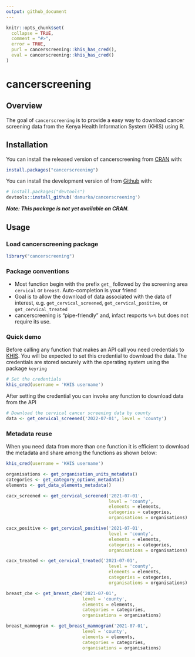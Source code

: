```yaml
---
output: github_document
---
```


```r
knitr::opts_chunk$set(
  collapse = TRUE,
  comment = "#>",
  error = TRUE,
  purl = cancerscreening::khis_has_cred(),
  eval = cancerscreening::khis_has_cred()
)
```

# cancerscreening

## Overview

The goal of `cancerscreening` is to provide a easy way to download cancer screening data from the Kenya Health Information System (KHIS) using R.

## Installation

You can install the released version of cancerscreening from [CRAN](https://cran.r-project.org/) with:
```r
install.packages("cancerscreening")
```

You can install the development version of from [Github](https://github.com) with:
```r
# install.packages("devtools")
devtools::install_github('damurka/cancerscreening')
```
___Note: This package is not yet available on CRAN.___

## Usage

### Load cancerscreening package

```r
library("cancerscreening")
```

### Package conventions

* Most function begin with the prefix `get_` followed by the screening area `cervical` or `breast`. Auto-completion is your friend
* Goal is to allow the download of data associated with the data of interest, e.g. `get_cervical_screened`, `get_cervical_positive`, or `get_cervical_treated`
* cancerscreening is "pipe-friendly" and, infact rexports `%>%` but does not require its use.

### Quick demo

Before calling any function that makes an API call you need credentials to [KHIS](https://hiskenya.org). You will be expected to set this credential to download the data. The credentials are stored securely with the operating system using the package `keyring`

```r
# Set the credentials
khis_cred(username = 'KHIS username')
```

After setting the credential you can invoke any function to download data from the API

```r
# Download the cervical cancer screening data by county
data <- get_cervical_screened('2022-07-01', level = 'county')
```

### Metadata reuse

When you need data from more than one function it is efficient to download the
metadata and share among the functions as shown below:

```r
khis_cred(username = 'KHIS username')

organisations <- get_organisation_units_metadata()
categories <- get_category_options_metadata()
elements <- get_data_elements_metadata()

cacx_screened <- get_cervical_screened('2021-07-01', 
                                       level = 'county',
                                       elements = elements,
                                       categories = categories,
                                       organisations = organisations)

cacx_positive <- get_cervical_positive('2021-07-01', 
                                       level = 'county',
                                       elements = elements,
                                       categories = categories,
                                       organisations = organisations)

cacx_treated <- get_cervical_treated('2021-07-01', 
                                       level = 'county',
                                       elements = elements,
                                       categories = categories,
                                       organisations = organisations)

breast_cbe <- get_breast_cbe('2021-07-01', 
                             level = 'county',
                             elements = elements,
                             categories = categories,
                             organisations = organisations)

breast_mammogram <- get_breast_mammogram('2021-07-01', 
                             level = 'county',
                             elements = elements,
                             categories = categories,
                             organisations = organisations)
```

